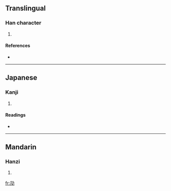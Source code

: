 ==Translingual==

===Han character===
{{Han char|rn=19|rad=力|as=04|sn=6|four=|canj=卜弓大尸 (YNKS)}}

# {{defn|Han}}

====References====
* {{Han ref|kx=0146.210|dkj=02306|dj=0330.100|hdz=10367.090|uh=52A5|ud=21157}}

----

==Japanese==

===Kanji===
{{ja-kanji|grade=|rs=力04}}

# {{defn|Japanese}}

====Readings====
* {{ja-readings|on=[[こう]] (kō), [[きょう]] (kyō)|kun=[[つよい]] (tsuyoi)}}

----

==Mandarin==

===Hanzi===
{{cmn-hanzi|pin=[[kēng]] ([[keng1]])|wg=k'eng<sup>1</sup>}}

# {{defn|Mandarin}}

[[fr:劥]]